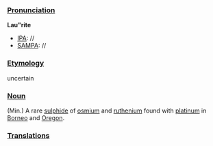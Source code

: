 ===[[Pronunciation]]===
'''Lau"rite'''
*[[IPA]]: //
*[[SAMPA]]: //
===[[Etymology]]===
uncertain
===[[Noun]]===
(Min.) A rare [[sulphide]] of [[osmium]] and [[ruthenium]] found with [[platinum]] in [[Borneo]] and [[Oregon]].
===[[Translations]]===